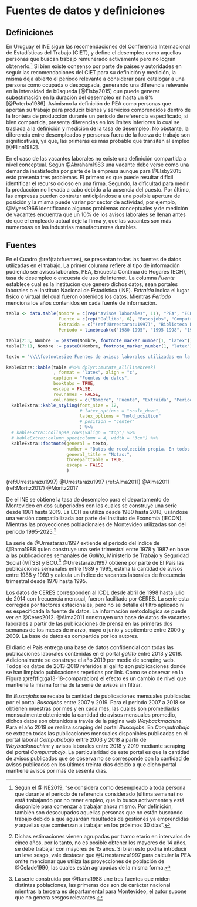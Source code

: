 # Fuentes de datos y definiciones {#cap:Datos}

## Definiciones

<!-- % 2. Desempleo -->
En Uruguay el INE sigue las recomendaciones del Conferencia Internacional de Estadísticas del Trabajo (CIET), y define el desempleo como aquellas personas que buscan trabajo remunerado activamente pero no logran obtenerlo.[^ine] Si bien existe consenso por parte de países y autoridades en seguir las recomendaciones del CIET para su definición y medición, la misma deja abierto el período relevante a considerar para catalogar a una persona como ocupada o desocupada, generando una diferencia relevante en la intensidad de búsqueda [@Elsby2015] que puede generar subestimación en la duración del desempleo en hasta un 8% [@Poterba1986]. Asimismo la definición de PEA como personas que aportan su trabajo para producir bienes y servicios comprendidos dentro de la frontera de producción durante un periodo de referencia especificado, si bien compartida, presenta diferencias en los límites inferiores lo cual se traslada a la definición y medición de la tasa de desempleo.\footnote{El CIET sigue las recomendaciones del SCN, el cual sigue el criterio de la frontera de posibilidades de producción. Según lo anterior las actividades que quedan por fuera son exclusivamente actividades de producción de servicios, los servicios excluidos son los producidos por los miembros del hogar para el consumo final propio del hogar, producidos por el trabajo voluntario desde los hogares con destino a otros hogares. Las actividades excluidas son limpieza y pequeñas reparaciones del hogar, cocinar para los miembros del hogar, tareas de cuidado y educación de los miembros del hogar, transporte de los miembros del hogar. La PEA se utiliza como un sinónimo de fuerza de trabajo} No obstante, la diferencia entre desempleados y personas fuera de la fuerza de trabajo son significativas, ya que, las primeras es más probable que transiten al empleo [@Flinn1982].

[^ine]: Según el @INE2019, "se considera como desempleado a toda persona que durante el período de referencia considerado (última semana) no está trabajando por no tener empleo, que lo busca activamente y está disponible para comenzar a trabajar ahora mismo. Por definición, también son desocupados aquellas personas que no están buscando trabajo debido a que aguardan resultados de gestiones ya emprendidas y aquellas que comienzan a trabajar en los próximos 30 días".

<!-- %\subsubsection*{Vacantes} -->
En el caso de las vacantes laborales no existe una definición compartida a nivel conceptual. Según @Abraham1983 una vacante debe verse como una demanda insatisfecha por parte de la empresa aunque para @Elsby2015 esto presenta tres problemas. El primero es que puede resultar difícil identificar el recurso ocioso en una firma. Segundo, la dificultad para medir la producción no llevada a cabo debido a la ausencia del puesto. Por último, las empresas pueden contratar anticipándose a una posible apertura de posición y la misma puede variar por sector de actividad, por ejemplo, @Myers1966 identificando algunos problemas conceptuales y de medición de vacantes encuentra que un 10\% de los avisos laborales se llenan antes de que el empleado actual deje la firma y, que las vacantes son más numerosas en las industrias manufactureras durables.

## Fuentes

En el Cuadro \@ref(tab:fuentes), se presentan todas las fuentes de datos utilizadas en el trabajo. La primer columna refiere al tipo de información pudiendo ser avisos laborales, PEA, Encuesta Continua de Hogares (ECH), tasa de desempleo o encuesta de uso de Internet. La columna _Fuente_ establece cual es la institución que genero dichos datos, sean portales laborales o el Instituto Nacional de Estadística (INE). _Extraída_ indica el lugar físico o virtual del cual fueron obtenidos los datos. Mientras _Periodo_ menciona los años contenidos en cada fuente de información.

```r
tabla <- data.table(Nombre = c(rep("Avisos laborales", 11), "PEA", "ECH", "Tasa desempleo", "Encuesta Internet"),
                    Fuente = c(rep("Gallito", 6), "Buscojobs", "Computrabajo", "Gallito", "Buscojobs", "Computrabajo", "INE", "INE", "INE", "RADAR"),
                    Extraida = c("(ref:Urrestarazu1997)", "Biblioteca Nacional", "Biblioteca Nacional", "CERES", "(ref:Alma2011)", "Diario El País", "WaybackMachine", "WaybackMachine", "Portal Gallito", "Portal Buscojobs", "Portal Computrabajo", "(ref:Urrestarazu1997)", "IECON", "INE", "RADAR"),
                    Periodo = linebreak(c("1980-1995", "1995-1998", "1999, 2000, 2009, 2010,\n 2011, 2012, 2013, 2014", "1998-2014", "2000-2009", "2013-2018", "2007-2018", "2003-2018", "2018-2019", "2019", "2018-2019", "1980-1995", "1980-2018", "1981-2019", "2015-2016")))

tabla[2:3, Nombre := paste0(Nombre, footnote_marker_number(1, "latex"))]
tabla[7:11, Nombre := paste0(Nombre, footnote_marker_number(1, "latex"))]

texto = "\\\\footnotesize Fuentes de avisos laborales utilizadas en la construcción del índice de vacantes. En \\\\textit{Nombre} se define el tipo de información que contiene la fuente de datos, por ejemplo, avisos laborales de prensa o portales laborales, datos de población económicamente activa (PEA) o encuesta continua de hogares (ECH). En \\\\textit{Fuente} se define la fuente de datos utilizada, es decir, donde se generó la información. Pudiendo ser portales laborales o prensa (Gallito, Buscojobs Computrabajo), el Instituto Nacional de Estadística (INE) o la empresa consultora RADAR. En \\\\textit{Extraída} se menciona donde fueron recabados los datos física o virtualmente, por ejemplo, el Centro de Estudios de la Realidad Económica y Social (CERES) facilito los datos del Índice Ceres de Demanda Laboral (ICDL) el cual tenia como fuente los avisos de Gallito. Por último \\\\textit{Periodo} refiere a los años que cubre cada fuente de datos."

kableExtra::kable(tabla #%>% dplyr::mutate_all(linebreak)
                  , format = "latex", align = "c",
                  caption = "Fuentes de datos",
                  booktabs = TRUE,
                  escape = FALSE,
                  row.names = FALSE,
                  col.names = c("Nombre", "Fuente", "Extraída", "Periodo")) %>%
  kableExtra::kable_styling(font_size = 12, 
                            # latex_options = "scale_down", 
                            latex_options = "hold_position"
                            # position = "center"
                            ) %>%
  # kableExtra::collapse_rows(valign = "top") %>%
  # kableExtra::column_spec(column = 4, width = "3cm") %>%
  kableExtra::footnote(general = texto,
                       number = "Datos de recolección propia. En todos los casos fue necesario imputar valores faltantes, lo cual se realizó mediante el paquete imputeTS, ver detalles en (ref:Moritz2017).",
                       general_title = "Notas:",
                       threeparttable = TRUE,
                       escape = FALSE
                       )
```

(ref:Urrestarazu1997) @Urrestarazu1997
(ref:Alma2011) @Alma2011
(ref:Moritz2017) @Moritz2017

De el INE se obtiene la tasa de desempleo para el departamento de Montevideo en dos subperiodos con los cuales se construye una serie desde 1981 hasta 2019. La ECH se utiliza desde 1980 hasta 2018, usándose una versión compatibilizada por parte del Instituto de Economía (IECON). Mientras las proyecciones poblacionales de Montevideo utilizadas son del periodo 1995-2025.^[Dichas estimaciones vienen agrupadas por tramo etario en intervalos de cinco años, por lo tanto, no es posible obtener los mayores de 14 años, se debe trabajar con mayores de 15 años. Si bien esto podría introducir un leve sesgo, vale destacar que @Urrestarazu1997 para calcular la PEA omite mencionar que utiliza las proyecciones de población de @Celade1990, las cuales están agrupadas de la misma forma.]

La serie de @Urrestarazu1997 extiende el periodo del índice de @Rama1988 quien construye una serie trimestral entre 1978 y 1987 en base a las publicaciones semanales de _Gallito_, Ministerio de Trabajo y Seguridad Social (MTSS) y BCU.^[La serie construida por @Rama1988 une tres fuentes que miden distintas poblaciones, las primeras dos son de carácter nacional mientras la tercera es departamental para Montevideo, el autor supone que no genera sesgos relevantes.] @Urrestarazu1997 obtiene por parte de El País las publicaciones semanales entre 1989 y 1995, estima la cantidad de avisos entre 1988 y 1989 y calcula un índice de vacantes laborales de frecuencia trimestral desde 1978 hasta 1995.\footnote{Para obtener la cantidad de avisos en 1987-1988 realiza un supuesto de aviso promedio. Estudian las publicaciones del primer trimestre de 1987 obtiene el tamaño del aviso promedio y supone que el mismo no varia para el total del periodo analizado. Posteriormente observando el espacio disponible con que contaba la sección de demanda de trabajo en cada edición estima la cantidad de avisos promedio que podían caber}

Los datos de CERES corresponden al ICDL desde abril de 1998 hasta julio de 2014 con frecuencia mensual, fueron facilitado por CERES. La serie esta corregida por factores estacionales, pero no se detalla el filtro aplicado ni es especificada la fuente de datos. La información metodológica se puede ver en @Ceres2012. @Alma2011 construyen una base de datos de vacantes laborales a partir de las publicaciones de prensa en las primeras dos semanas de los meses de marzo, mayo o junio y septiembre entre 2000 y 2009. La base de datos es compartida por los autores.

El diario el País entrega una base de datos confidencial con todas las publicaciones laborales contenidas en el portal _gallito_ entre 2013 y 2018. Adicionalmente se construye el año 2019 por medio de scraping web. Todos los datos de 2013-2019 referidos al gallito son publicaciones donde se han limpiado publicaciones repetidas por link.\footnote{Esta limpieza refiere a publicaciones con link idéntico, lo cual es un identificador utilizado en la base de datos. Posteriormente se realiza una limpieza adicional utilizando la similaridad del texto de los avisos.} Como se observar en la Figura \@ref(fig:ga13-18-comparacion) el efecto es un cambio de nivel que mantiene la misma forma de la serie de avisos sin filtrar.

En *Buscojobs* se recaba la cantidad de publicaciones mensuales publicadas por el portal _Buscojobs_ entre 2007 y 2019. Para el periodo 2007 a 2018 se obtienen muestras por mes y en cada mes, las cuales son promediadas mensualmente obteniendo la cantidad de avisos mensuales promedio, dichos datos son obtenidos a través de la página web _Waybackmachine_. Para el año 2019 se realiza scraping del portal _Buscojobs_. En *Computrabajo* se extraen todas las publicaciones mensuales disponibles publicadas en el portal laboral _Computrabajo_ entre 2003 y 2018 a partir de _Waybackmachine_ y avisos laborales entre 2018 y 2019 mediante scraping del portal _Computrabajo_. La particularidad de este portal es que la cantidad de avisos publicados que se observa no se corresponde con la cantidad de avisos publicados en los últimos treinta días debido a que dicho portal mantiene avisos por más de sesenta días.
